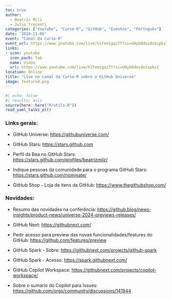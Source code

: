```yaml
---
toc: true
author: 
  - Beatriz Milz
  - Julio Trecenti
categories: ["Youtube", "Curso-R", "GitHub", "Eventos", "Português"] 
date: '2024-11-06'
event: "Canal da Curso-R"
event_url: https://www.youtube.com/live/hlFem1gqiTY?si=UHyD8dosdo1spkxI
links:
- icon: youtube
  icon_pack: fab
  name: Video
  url: https://www.youtube.com/live/hlFem1gqiTY?si=UHyD8dosdo1spkxI
location: Online
title: "Live no canal da Curso-R sobre a GitHub Universe"
image: featured.png
---
```


```r
#| echo: false
#| results: asis
source(here::here("R/utils.R"))
read_yaml_talks_pt()
```

### Links gerais:

-   GitHub Universe: <https://githubuniverse.com/>

-   GitHub Stars: <https://stars.github.com>

-   Perfil da Bea no GitHub Stars: <https://stars.github.com/profiles/beatrizmilz/>

-   Indique pessoas da comunidade para o programa GitHub Stars: <https://stars.github.com/nominate/>

-   GitHub Shop - Loja de itens da GitHub: <https://www.thegithubshop.com/>

### Novidades:

-   Resumo das novidades na conferência: <https://github.blog/news-insights/product-news/universe-2024-previews-releases/>

-   GitHub Next: <https://githubnext.com/>

-   Pedir acesso para preview das novas funcionalidades/features do GitHub: <https://github.com/features/preview>

-   GitHub Spark - Sobre: <https://githubnext.com/projects/github-spark>

-   GitHub Spark - Acesso: <https://spark.githubnext.com/>

-   GitHub Copilot Workspace: <https://githubnext.com/projects/copilot-workspace/>

-   Sobre o sumário do Copilot para Issues: <https://github.com/orgs/community/discussions/141944>
